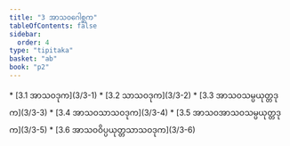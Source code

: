 ```yaml
---
title: "3 အာသဝဂေါစ္ဆက"
tableOfContents: false
sidebar:
  order: 4
type: "tipitaka"
basket: "ab"
book: "p2"
---
```



<DynamicBreadcrumb />



<TableOfContents book="p2" section="3">
* [3.1 အာသဝဒုက](3/3-1)
* [3.2 သာသဝဒုက](3/3-2)
* [3.3 အာသဝသမ္ပယုတ္တဒုက](3/3-3)
* [3.4 အာသဝသာသဝဒုက](3/3-4)
* [3.5 အာသဝအာသဝသမ္ပယုတ္တဒုက](3/3-5)
* [3.6 အာသဝဝိပ္ပယုတ္တသာသဝဒုက](3/3-6)
</TableOfContents>